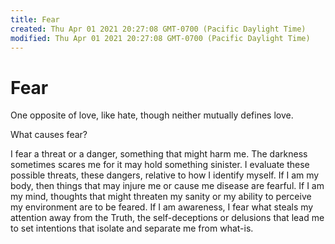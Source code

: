 ```yaml
---
title: Fear
created: Thu Apr 01 2021 20:27:08 GMT-0700 (Pacific Daylight Time)
modified: Thu Apr 01 2021 20:27:08 GMT-0700 (Pacific Daylight Time)
---
```


# Fear

One opposite of love, like hate, though neither mutually defines love.

What causes fear?

I fear a threat or a danger, something that might harm me. The darkness sometimes scares me for it may hold something sinister. I evaluate these possible threats, these dangers, relative to how I identify myself. If I am my body, then things that may injure me or cause me disease are fearful. If I am my mind, thoughts that might threaten my sanity or my ability to perceive my environment are to be feared. If I am awareness, I fear what steals my attention away from the Truth, the self-deceptions or delusions that lead me to set intentions that isolate and separate me from what-is.
